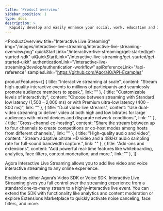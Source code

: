 ```yaml
---
title: 'Product overview'
sidebar_position: 1
type: docs
description: >
  Rapidly develop and easily enhance your social, work, education and IoT apps with face-to-face interaction.
---
```


<ProductOverview
  title="Interactive Live Streaming"
  img="/images/interactive-live-streaming/interactive-live-streaming-overview.png"
  quickStartLink="/interactive-live-streaming/get-started/get-started-sdk"
  uiQuickStartLink="/interactive-live-streaming/get-started/get-started-uikit"
  authenticationLink="/interactive-live-streaming/develop/authentication-workflow"
  apiReferenceLink="/api-reference"
  samplesLink="https://github.com/AgoraIO/API-Examples"

  productFeatures={[
    {
      title: "Interactive streaming at scale",
      content: "Stream high-quality interactive events to millions of participants and seamlessly promote audience members to speak.",
      link: ""
    },
    {
      title: "Customizable levels of interactivity",
      content: "Choose between streaming with Standard low latency (1,500 – 2,000 ms) or with Premium ultra-low latency (400 – 800 ms)",
      link: ""
    },
    {
      title: "Dual video live streams",
      content: "Use dual-video streaming to deliver video at both high and low bitrates for large audiences with mixed devices and disparate network conditions.",
      link: ""
    },
    {
      title: "Cross-channel co-hosting",
      content: "Share the stream between up to four channels to create competitions or co-host modes among hosts from different channels.",
      link: ""
    },
    {
      title: "High-quality audio and video",
      content: "Stream adaptive bitrate HD video and a 48kHz audio sampling rate for full-sound bandwidth capture.",
      link: ""
    },
    {
      title: "Add-ons and extensions",
      content: "Add powerful real-time features like whiteboarding, analytics, face filters, content moderation, and more.",
      link: ""
    },
  ]}

>

Agora Interactive Live Streaming allows you to add live video and voice interactive streaming to any online experience. 

Enabled by either Agora’s Video SDK or Voice SDK, Interactive Live Streaming gives you full control over the streaming experience from a standard one-to-many stream to a highly-interactive live event. You can extend the SDK with functionality like analytics and content moderation or explore Extensions Marketplace to quickly activate noise canceling, face filters, and more.

</ProductOverview>